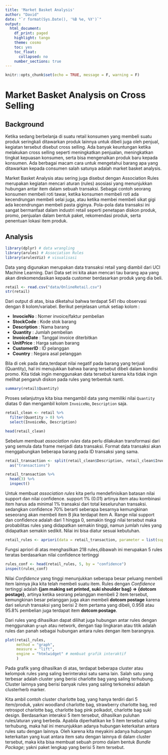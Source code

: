 ---
title: 'Market Basket Analysis'
author: "David"
date: "`r format(Sys.Date(), '%B %e, %Y')`"
output:
  html_document:
    df_print: paged 
    highlight: tango
    theme: cosmo
    toc: yes
    toc_float:
      collapsed: no
    number_sections: true
---

```{r setup, include=FALSE}
knitr::opts_chunk$set(echo = TRUE, message = F, warning = F)
```


# Market Basket Analysis on Cross Selling

## Background

Ketika sedang berbelanja di suatu retail konsumen yang membeli suatu produk seringkali ditawarkan produk lainnya untuk dibeli juga oleh penjual, kegiatan tersebut disebut cross selling. Ada banyak keuntungan ketika melakukan cross selling seperti meningkatkan penjualan, meningkatkan tingkat kepuasan konsumen, serta bisa mengenalkan produk baru kepada konsumen. Ada berbagai macam cara untuk mengetahui barang apa yang ditawarkan kepada consumen salah satunya adalah market basket analysis. 

Market Basket Analysis atau sering juga disebut dengan Association Rules merupakan kegiatan mencari aturan (rules) asosiasi yang menunjukkan hubungan antar item dalam sebuah transaksi. Sebagai contoh seorang konsumen membeli roti tawar, ketika konsumen membeli roti ada kecendrungan membeli selai juga, atau ketika membei membeli sikat gigi ada kecendrungan membeli pasta giginya. Pola-pola data transaksi ini sangat bermanfaat dalam industri retail seperti penetapan diskon produk, promo, penjualan dalam bentuk paket, rekomendasi produk, serta penentuan lokasi item produk.

## Analysis

```{r}
library(dplyr) # data wrangling
library(arules) # Association Rules
library(arulesViz) # visualisasi
```

Data yang digunakan merupakan data transaksi retail yang diambil dari UCI Machine Learning. Dari Data set ini kita akan mencari tau barang apa yang akan direkomendasikan kepada customer berdasarkan produk yang dia beli. 

```{r}
retail <- read.csv("data/OnlineRetail.csv")
str(retail)
```

Dari output di atas, bisa diketahui bahwa terdapat 541 ribu observasi dengan 8 kolom/variabel. Berikut penjelasan untuk setiap kolom :

* **InvocieNo** : Nomer invoice/faktur pembelian      
* **StockCode** : Kode stok barang       
* **Description** : Nama barang       
* **Quantity** : Jumlah pembelian      
* **InvoiceDate** : Tanggal invoice diterbitkan       
* **UnitPrice** : Harga satuan barang      
* **CustomerID** : ID pelanggan       
* **Country** : Negara asal pelanggan    

Bila di cek pada data,terdapat nilai negatif pada barang yang terjual (Quantity), hal ini menujukkan bahwa barang tersebut dibeli dalam kondisi promo. Kita tidak ingin menggunakan data tersebut karena kita tidak ingin melihat pengaruh diskon pada rules yang terbentuk nanti.
```{r}
summary(retail$Quantity)
```

Proses selanjutnya kita bisa mengambil data yang memiliki nilai `Quantity` diatas 0 dan mengambil kolom `InvoiceNo`, `Description` saja. 
```{r}
retail_clean <- retail %>% 
  filter(Quantity > 0) %>% 
  select(InvoiceNo, Description)

head(retail_clean)
```

Sebelum membuat *association rules* data perlu dilakukan transformasi dari yang semula data frame menjadi data transaksi. Format data transaksi akan menggabungkan beberapa barang pada ID transaksi yang sama. 
```{r}
retail_transaction <- split(retail_clean$Description, retail_clean$InvoiceNo) %>% 
  as("transactions")

retail_transaction %>% 
  head(3) %>% 
  inspect()
```


Untuk membuat *association rules*  kita perlu mendefinisikan batasan nilai support dan nilai confidence. support 1% (0.01) artinya item atau kombinasi item harus ada minimal 1% transaksi dari total keseluruhan transaksi. sedangkan confidence 70% berarti seberapa besarnya kemungkinan seseorang akan membeli item B jika terdapat item A. Range nilai support dan confidence adalah dari 1 hingga 0, semakin tinggi nilai tersebut maka probabilitas rules yang didapatkan semakin tinggi, namun jumlah rules yang didapatkan semakin sedikit. Nilai ini bisa diatur sesuai kebutuhan.

```{r message=F}
retail_rules <- apriori(data = retail_transaction, parameter = list(supp = 0.01, conf = 0.7))
```

Fungsi apriori di atas menghasilkan 218 rules,dibawah ini merupakan 5 rules teratas berdasarkan nilai confidence tertinggi

```{r}
rules_conf <- head(retail_rules, 5, by = "confidence")
inspect(rules_conf)
```

Nilai *Confidence* yang tinggi menunjukkan seberapa besar peluang membeli item lainnya jika kita telah membeli suatu item. Rules dengan *Confidence* tertinggi adalah **{jam making set printed, suki shoulder bag} => {dotcom postage}**, artinya ketika seorang pelanggan membeli 2 item tersebut, kemungkinan besar pelanggan juga akan membeli **dotcom postage** karena dari seluruh transaksi yang berisi 2 item pertama yang dibeli, 0.958 atau 95.8% pembelian juga terdapat item **dotcom postage**. 

Dari rules yang dihasilkan dapat dilihat juga hubungan antar rules dengan menggunakan `graph` atau network, dengan tiap lingkaran atau titik adalah rules dan panah sebagai hubungan antara rules dengan item barangnya.


```{r  message=F, warning=F, fig.width=12}
plot(retail_rules, 
     method = "graph", 
     measure = "lift",  
     engine = "htmlwidget" # membuat grafik interaktif
     )
```

Pada grafik yang dihasilkan di atas, terdapat beberapa cluster atau kelompok rules yang saling berinteraksi satu sama lain. Salah satu yang terbesar adalah cluster yang berisi  charlotte bag yang saling terhubung. Cluster lainnya yang berisi banyak rules yang saling terkoneksi adalah clusterherb marker.

Kita ambil contoh cluster charlotte bag, yang hanya terdiri dari 5 item/produk, yakni woodland charlotte bag, strawberry charlotte bag, red retrospot charlotte bag, charlotte bag pink polkadot, charlotte bag suki design. Berdasarkan interaksi 5 item tersebut, dihasilkan puluhan rules/aturan yang berbeda. Apabila diperhatikan ke 5 item tersebut saling terhubung, maka hal ini menunjukkan adanya hubungan keterkaitan antara rules satu dengan lainnya. Oleh karena kita meyakini adanya hubungan keterkaitan yang kuat antara item satu dengan lainnya di dalam cluster tersebut, maka kita bisa membuat sebuah promo dalam bentuk *Bundle Package*; yakni paket lengkap yang berisi 5 item tersebut.
